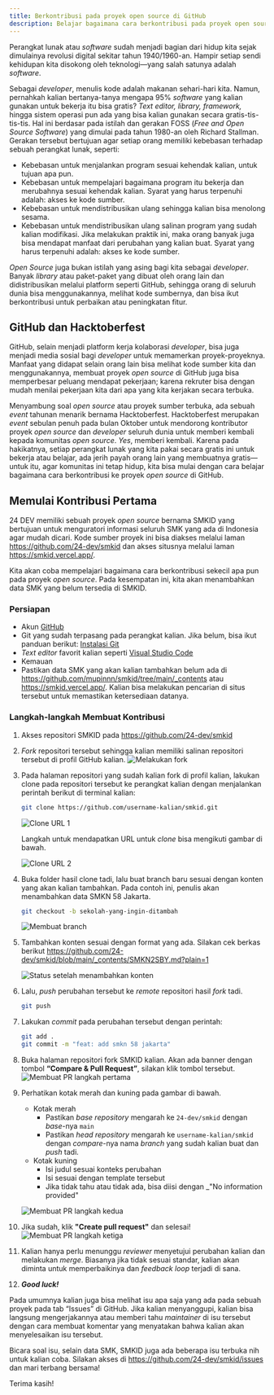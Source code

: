 ```yaml
---
title: Berkontribusi pada proyek open source di GitHub
description: Belajar bagaimana cara berkontribusi pada proyek open source di GitHub
---
```



Perangkat lunak atau _software_ sudah menjadi bagian dari hidup kita sejak dimulainya revolusi digital
sekitar tahun 1940/1960-an. Hampir setiap sendi kehidupan kita disokong oleh teknologi—yang salah
satunya adalah _software_.

Sebagai _developer_, menulis kode adalah makanan sehari-hari kita. Namun, pernahkah kalian bertanya-tanya
mengapa 95% _software_ yang kalian gunakan untuk bekerja itu bisa gratis? _Text editor, library, framework,_
hingga sistem operasi pun ada yang bisa kalian gunakan secara gratis-tis-tis-tis. Hal ini berdasar pada
istilah dan gerakan FOSS (_Free and Open Source Software_) yang dimulai pada tahun 1980-an oleh Richard Stallman.
Gerakan tersebut bertujuan agar setiap orang memiliki kebebasan terhadap sebuah perangkat lunak, seperti:

- Kebebasan untuk menjalankan program sesuai kehendak kalian, untuk tujuan apa pun.
- Kebebasan untuk mempelajari bagaimana program itu bekerja dan merubahnya sesuai kehendak kalian.
  Syarat yang harus terpenuhi adalah: akses ke kode sumber.
- Kebebasan untuk mendistribusikan ulang sehingga kalian bisa menolong sesama.
- Kebebasan untuk mendistribusikan ulang salinan program yang sudah kalian modifikasi.
  Jika melakukan praktik ini, maka orang banyak juga bisa mendapat manfaat dari perubahan yang kalian buat.
  Syarat yang harus terpenuhi adalah: akses ke kode sumber.

_Open Source_ juga bukan istilah yang asing bagi kita sebagai _developer_. Banyak _library_ atau paket-paket
yang dibuat oleh orang lain dan didistribusikan melalui platform seperti GitHub, sehingga orang di seluruh
dunia bisa menggunakannya, melihat kode sumbernya, dan bisa ikut berkontribusi untuk perbaikan atau peningkatan fitur.

## GitHub dan Hacktoberfest

GitHub, selain menjadi platform kerja kolaborasi _developer_, bisa juga menjadi media sosial bagi _developer_
untuk memamerkan proyek-proyeknya. Manfaat yang didapat selain orang lain bisa melihat kode sumber kita dan
menggunakannya, membuat proyek _open source_ di GitHub juga bisa memperbesar peluang mendapat pekerjaan; karena
rekruter bisa dengan mudah menilai pekerjaan kita dari apa yang kita kerjakan secara terbuka.

Menyambung soal _open source_ atau proyek sumber terbuka, ada sebuah _event_ tahunan menarik bernama Hacktoberfest.
Hacktoberfest merupakan _event_ sebulan penuh pada bulan Oktober untuk mendorong kontributor proyek _open source_
dan _developer_ seluruh dunia untuk memberi kembali kepada komunitas _open source_. _Yes_, memberi kembali.
Karena pada hakikatnya, setiap perangkat lunak yang kita pakai secara gratis ini untuk bekerja atau belajar,
ada jerih payah orang lain yang membuatnya gratis—untuk itu, agar komunitas ini tetap hidup, kita bisa mulai
dengan cara belajar bagaimana cara berkontribusi ke proyek _open source_ di GitHub.

## Memulai Kontribusi Pertama

24 DEV memiliki sebuah proyek _open source_ bernama SMKID yang bertujuan untuk menguratori informasi seluruh
SMK yang ada di Indonesia agar mudah dicari. Kode sumber proyek ini bisa diakses melalui laman https://github.com/24-dev/smkid
dan akses situsnya melalui laman https://smkid.vercel.app/.

Kita akan coba mempelajari bagaimana cara berkontribusi sekecil apa pun pada proyek _open source_.
Pada kesempatan ini, kita akan menambahkan data SMK yang belum tersedia di SMKID.

### Persiapan

- Akun [GitHub](https://github.com/)
- Git yang sudah terpasang pada perangkat kalian. Jika belum, bisa ikut panduan berikut: [Instalasi Git](/pusat-belajar/tutorials/git/instalasi-git/)
- _Text editor_ favorit kalian seperti [Visual Studio Code](https://code.visualstudio.com/download)
- Kemauan
- Pastikan data SMK yang akan kalian tambahkan belum ada di https://github.com/mupinnn/smkid/tree/main/_contents atau
  https://smkid.vercel.app/. Kalian bisa melakukan pencarian di situs tersebut untuk memastikan ketersediaan datanya.

### Langkah-langkah Membuat Kontribusi

<Steps>

1. Akses repositori SMKID pada https://github.com/24-dev/smkid
2. _Fork_ repositori tersebut sehingga kalian memiliki salinan repositori tersebut di profil GitHub kalian.
   ![Melakukan fork](./images/oss-contribution/fork-1.png)

3. Pada halaman repositori yang sudah kalian fork di profil kalian, lakukan clone pada repositori tersebut
   ke perangkat kalian dengan menjalankan perintah berikut di terminal kalian:

   ```sh
   git clone https://github.com/username-kalian/smkid.git
   ```

   ![Clone URL 1](./images/oss-contribution/fork-2.png)

   Langkah untuk mendapatkan URL untuk _clone_ bisa mengikuti gambar di bawah.

   ![Clone URL 2](./images/oss-contribution/fork-3.png)

4. Buka folder hasil clone tadi, lalu buat branch baru sesuai dengan konten yang akan kalian tambahkan.
   Pada contoh ini, penulis akan menambahkan data SMKN 58 Jakarta.

   ```sh
   git checkout -b sekolah-yang-ingin-ditambah
   ```

   ![Membuat branch](./images/oss-contribution/create-branch.png)

5. Tambahkan konten sesuai dengan format yang ada. Silakan cek berkas berikut https://github.com/24-dev/smkid/blob/main/_contents/SMKN2SBY.md?plain=1

   ![Status setelah menambahkan konten](./images/oss-contribution/add-content.png)

6. Lalu, _push_ perubahan tersebut ke _remote_ repositori hasil _fork_ tadi.

   ```sh
   git push
   ```

7. Lakukan _commit_ pada perubahan tersebut dengan perintah:

   ```sh
   git add .
   git commit -m "feat: add smkn 58 jakarta"
   ```

8. Buka halaman repositori fork SMKID kalian. Akan ada banner dengan tombol **“Compare & Pull Request”**, silakan klik tombol tersebut.
   ![Membuat PR langkah pertama](./images/oss-contribution/pr-1.png)

9. Perhatikan kotak merah dan kuning pada gambar di bawah.

   - Kotak merah
     - Pastikan _base repository_ mengarah ke `24-dev/smkid` dengan _base_-nya `main`
     - Pastikan _head repository_ mengarah ke `username-kalian/smkid` dengan _compare_-nya nama
       _branch_ yang sudah kalian buat dan _push_ tadi.
   - Kotak kuning
     - Isi judul sesuai konteks perubahan
     - Isi sesuai dengan template tersebut
     - Jika tidak tahu atau tidak ada, bisa diisi dengan \_"No information provided"

   ![Membuat PR langkah kedua](./images/oss-contribution/pr-2.png)

10. Jika sudah, klik **"Create pull request"** dan selesai!
    ![Membuat PR langkah ketiga](./images/oss-contribution/pr-3.png)

11. Kalian hanya perlu menunggu _reviewer_ menyetujui perubahan kalian dan melakukan _merge_.
    Biasanya jika tidak sesuai standar, kalian akan diminta untuk memperbaikinya dan _feedback loop_ terjadi di sana.
12. **_Good luck!_**

</Steps>

Pada umumnya kalian juga bisa melihat isu apa saja yang ada pada sebuah proyek pada tab
“Issues” di GitHub. Jika kalian menyanggupi, kalian bisa langsung mengerjakannya atau
memberi tahu _maintainer_ di isu tersebut dengan cara membuat komentar yang menyatakan
bahwa kalian akan menyelesaikan isu tersebut.

Bicara soal isu, selain data SMK, SMKID juga ada beberapa isu terbuka nih untuk kalian coba.
Silakan akses di https://github.com/24-dev/smkid/issues dan mari terbang bersama!

Terima kasih!
